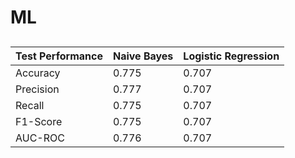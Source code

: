 # ML

## 

| Test Performance  | Naive Bayes | Logistic Regression |
|-------------------|-------------|----------------------|
| Accuracy          | 0.775       | 0.707                |
| Precision         | 0.777       | 0.707                |
| Recall            | 0.775       | 0.707                |
| F1-Score          | 0.775       | 0.707                |
| AUC-ROC           | 0.776       | 0.707                |